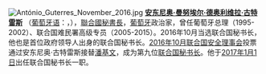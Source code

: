 [[File:António_Guterres_November_2016.jpg|right]]
'''[[安东尼奥·古特雷斯|安东尼奥·曼努埃尔·德奥利维拉·古特雷斯]]''' （[[葡萄牙语|葡萄牙语]]：{{lang|pt|António Manuel de Oliveira Guterres}}，{{bd|1949年|4月30日|catIdx=G古特雷斯}}），[[聯合國秘書長|聯合國秘書長]]，[[葡萄牙|葡萄牙]]政治家，曾任葡萄牙总理（1995-2002）、联合国难民署高级专员（2005-2015）。2016年10月当选联合国秘书长，他也是首位政府领导人出身的联合国秘书长。[[2016年|2016年]][[10月|10月]][[联合国安全理事会|联合国安全理事会]]投票通过安东尼奥·古特雷斯接替[[潘基文|潘基文]]，成为第九位[[联合国秘书长|联合国秘书长]]。他于[[2017年|2017年]][[1月1日|1月1日]]出任联合国秘书长一职。